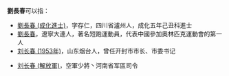 '''劉長春'''可以指：
* [[劉長春_(成化進士)|劉長春 (成化進士)]]，字存仁，四川省瀘州人，成化五年己丑科進士
* [[劉長春|劉長春]]，遼寧大連人，著名短跑運動員，代表中國參加奧林匹克運動會的第一人
* [[刘长春_(1953年)|刘长春 (1953年)]]，山东烟台人，曾任开封市市长、市委书记

* [[刘长春_(解放軍)|刘长春 (解放軍)]]，空軍少將丶河南省军區司令

{{Disambiguation|C|cat=三字刘姓人名消歧义}}